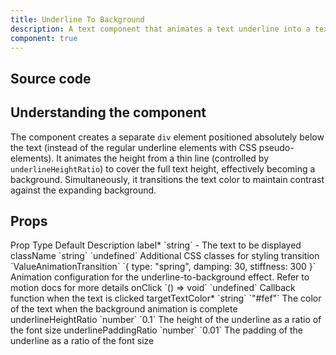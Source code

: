 ```yaml
---
title: Underline To Background
description: A text component that animates a text underline into a text background.
component: true
---
```


<ComponentPreview name="underline-to-background-demo" />

## Source code

<ComponentSource name="underline-to-background" />

## Understanding the component

The component creates a separate `div` element positioned absolutely below the text (instead of the regular underline elements with CSS pseudo-elements). It animates the height from a thin line (controlled by `underlineHeightRatio`) to cover the full text height, effectively becoming a background. Simultaneously, it transitions the text color to maintain contrast against the expanding background.

## Props

<Table>
  <TableHeader>
    <TableRow>
      <TableHead>Prop</TableHead>
      <TableHead>Type</TableHead>
      <TableHead>Default</TableHead>
      <TableHead>Description</TableHead>
    </TableRow>
  </TableHeader>
  <TableBody>
    <TableRow>
      <TableCell>label<span className="text-red-500">*</span></TableCell>
      <TableCell>`string`</TableCell>
      <TableCell>-</TableCell>
      <TableCell>The text to be displayed</TableCell>
    </TableRow>
    <TableRow>
      <TableCell>className</TableCell>
      <TableCell>`string`</TableCell>
      <TableCell>`undefined`</TableCell>
      <TableCell>Additional CSS classes for styling</TableCell>
    </TableRow>
    <TableRow>
      <TableCell>transition</TableCell>
      <TableCell>`ValueAnimationTransition`</TableCell>
      <TableCell>`{ type: "spring", damping: 30, stiffness: 300 }`</TableCell>
      <TableCell>Animation configuration for the underline-to-background effect. Refer to motion docs for more details</TableCell>
    </TableRow>
    <TableRow>
      <TableCell>onClick</TableCell>
      <TableCell>`() => void`</TableCell>
      <TableCell>`undefined`</TableCell>
      <TableCell>Callback function when the text is clicked</TableCell>
    </TableRow>
    <TableRow>
      <TableCell>targetTextColor<span className="text-red-500">*</span></TableCell>
      <TableCell>`string`</TableCell>
      <TableCell>`"#fef"`</TableCell>
      <TableCell>The color of the text when the background animation is complete</TableCell>
    </TableRow>
    <TableRow>
      <TableCell>underlineHeightRatio</TableCell>
      <TableCell>`number`</TableCell>
      <TableCell>`0.1`</TableCell>
      <TableCell>The height of the underline as a ratio of the font size</TableCell>
    </TableRow>
    <TableRow>
      <TableCell>underlinePaddingRatio</TableCell>
      <TableCell>`number`</TableCell>
      <TableCell>`0.01`</TableCell>
      <TableCell>The padding of the underline as a ratio of the font size</TableCell>
    </TableRow>
  </TableBody>
</Table>
